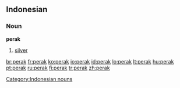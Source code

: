 ==Indonesian==

===Noun===
'''perak'''

# [[silver]]

[[Category:Indonesian nouns]]

[[br:perak]]
[[fr:perak]]
[[ko:perak]]
[[io:perak]]
[[id:perak]]
[[lo:perak]]
[[lt:perak]]
[[hu:perak]]
[[pt:perak]]
[[ru:perak]]
[[fi:perak]]
[[tr:perak]]
[[zh:perak]]